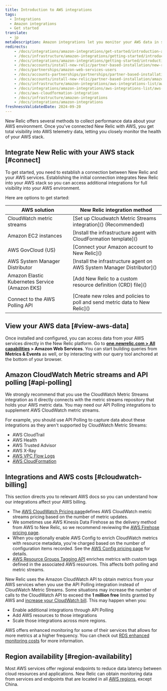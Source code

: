 ```yaml
---
title: Introduction to AWS integrations
tags:
  - Integrations
  - Amazon integrations
  - Get started
translate:
  - jp
metaDescription: Amazon integrations let you monitor your AWS data in several New Relic features.
redirects:
    - /docs/integrations/amazon-integrations/get-started/introduction-aws-integrations
    - /docs/infrastructure/amazon-integrations/getting-started/introduction-aws-integrations
    - /docs/integrations/amazon-integrations/getting-started/introduction-aws-integrations
    - /docs/accounts/install-new-relic/partner-based-installation/new-relic-aws-amazon-web-services
    - /docs/partnerships/amazon-web-services-users
    - /docs/accounts-partnerships/partnerships/partner-based-installation/amazon-web-services-aws-users
    - /docs/accounts/install-new-relic/partner-based-installation/amazon-web-services-aws-users
    - /docs/infrastructure/amazon-integrations/aws-integrations-list/aws-cloudformation-integration
    - /docs/integrations/amazon-integrations/aws-integrations-list/aws-cloudformation-integration
    - /docs/aws-cloudformation-integration
    - /docs/infrastructure/amazon-integrations
    - /docs/integrations/amazon-integrations
freshnessValidatedDate: 2024-09-20
---
```


New Relic offers several methods to collect performance data about your AWS environment. Once you've connected New Relic with AWS, you get total visibility into AWS telemetry data, letting you closely monitor the health of your AWS stack. 

## Integrate New Relic with your AWS stack [#connect]

To get started, you need to establish a connection between New Relic and your AWS services. Establishing the initial connection integrates New Relic into your AWS stack so you can access additional integrations for full visibility into your AWS environment. 

Here are options to get started:

<table>
    <thead>
        <tr>
            <th>
                AWS solution
            </th>
            <th>
                New Relic integration method
            </th>
        </tr>
    </thead>
    <tbody>
        <tr>
            <td>
                CloudWatch metric streams
            </td>
            <td>
                [Set up Cloudwatch Metric Streams integration]() (Recommended)
            </td>
        </tr>
        <tr>
            <td>
                Amazon EC2 instances
            </td>
            <td>
                [Install the infrastructure agent with CloudFormation template]()
            </td>
        </tr>
        <tr>
            <td>
                AWS GovCloud (US)
            </td>
            <td>
                [Connect your Amazon account to New Relic]()
            </td>
        </tr>
        <tr>
            <td>
                AWS System Manager Distributor
            </td>
            <td>
                [Install the infrastructure agent on AWS System Manager Distributor]()
            </td>
        </tr>
        <tr>
            <td>
                Amazon Elastic Kubernetes Service (Amazon EKS)
            </td>
            <td>
                [Add New Relic to a custom resource definition (CRD) file]()
            </td>
        </tr>
        <tr>
            <td>
                Connect to the AWS Polling API
            </td>
            <td>
                [Create new roles and policies to poll and send metric data to New Relic]()
            </td>
        </tr>
    </tbody>
</table>

## View your AWS data [#view-aws-data]

Once installed and configured, you can access data from your AWS services directly in the New Relic platform. Go to <DNT>**[one.newrelic.com > All capabilities](https://one.newrelic.com/all-capabilities) > Amazon Web Services**</DNT>. You can start building queries from <DNT>**Metrics & Events**</DNT> as well, or by interacting with our query tool anchored at the bottom of your browser.

## Amazon CloudWatch Metric streams and API polling [#api-polling]

We strongly recommend that you use the CloudWatch Metric Streams integration as it directly connects with the metric streams repository that holds your AWS metric data. You may need our API Polling integrations to supplement AWS CloudWatch metric streams. 

For example, you should use API Polling to capture data about these integrations as they aren't supported by CloudWatch Metric Streams:

* AWS CloudTrail
* AWS Health
* AWS Trusted Advisor
* AWS X-Ray
* [AWS VPC Flow Logs](/docs/infrastructure/amazon-integrations/aws-integrations-list/aws-vpc-flow-logs-monitoring-integration/)
* [AWS CloudFormation](https://github.com/newrelic/cloudformation-partner-integration)

## Integrations and AWS costs [#cloudwatch-billing]

This section directs you to relevant AWS docs so you can understand how our integrations affect your AWS billing. 

* The [AWS CloudWatch Pricing page](https://docs.aws.amazon.com/AmazonCloudWatch/latest/monitoring/CloudWatch-Metric-Streams.html)defines AWS CloudWatch metric streams pricing based on the number of metric updates.
* We sometimes use AWS Kinesis Data Firehose as the delivery method from AWS to New Relic, so we recommend reviewing the [AWS Firehose pricing page](https://aws.amazon.com/kinesis/data-firehose/pricing/).
* When you optionally enable AWS Config to enrich CloudWatch metrics with resource metadata, you're charged based on the number of configuration items recorded. See the [AWS Config pricing page](https://aws.amazon.com/config/pricing/) for details.
* [AWS Resource Groups Tagging API](https://docs.aws.amazon.com/resourcegroupstagging/latest/APIReference/overview.html) enriches metrics with custom tags defined in the associated AWS resources. This affects both polling and metric streams.

New Relic uses the Amazon CloudWatch API to obtain metrics from your AWS services when you use the API Polling integration instead of CloudWatch Metric Streams. Some situations may increase the number of calls to the CloudWatch API to exceed the <DNT>**1 million free**</DNT> limits granted by AWS and [increase your CloudWatch bill](/docs/infrastructure/amazon-integrations/troubleshooting/cloudwatch-billing-increase). This may happen when you: 

* Enable additional integrations through API Polling
* Add AWS resources to those integrations
* Scale those integrations across more regions.

AWS offers enhanced monitoring for some of their services that allows for more metrics at a higher frequency. You can check out [RDS enhanced monitoring costs](https://docs.aws.amazon.com/AmazonRDS/latest/UserGuide/USER_Monitoring.OS.overview.html#USER_Monitoring.OS.cost) for more information.

## Region availability [#region-availability]

Most AWS services offer regional endpoints to reduce data latency between cloud resources and applications. New Relic can obtain monitoring data from services and endpoints that are located in all [AWS regions](http://docs.aws.amazon.com/general/latest/gr/rande.html), except China.
